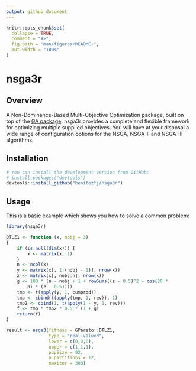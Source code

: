 ```yaml
---
output: github_document
---
```


<!-- README.md is generated from README.Rmd. Please edit that file -->

```r
knitr::opts_chunk$set(
  collapse = TRUE,
  comment = "#>",
  fig.path = "man/figures/README-",
  out.width = "100%"
)
```

# nsga3r

<!-- badges: start -->
<!-- badges: end -->

## Overview

A Non-Dominance-Based Multi-Objective Optimization package, built on top of the [GA package](http://www.jstatsoft.org/v53/i04/). 
nsga3r provides a complete and flexible framework for optimizing multiple supplied objectives. 
You will have at your disposal a wide range of configuration options for the NSGA, NSGA-II 
and NSGA-III algorithms.


## Installation

``` r
# You can install the development version from GitHub:
# install.packages("devtools")
devtools::install_github("benitezfj/nsga3r")
```

## Usage

This is a basic example which shows you how to solve a common problem:

``` r
library(nsga3r)

DTLZ1 <- function (x, nobj = 3) 
{
    if (is.null(dim(x))) {
        x <- matrix(x, 1)
    }
    n <- ncol(x)
    y <- matrix(x[, 1:(nobj - 1)], nrow(x))
    z <- matrix(x[, nobj:n], nrow(x))
    g <- 100 * (n - nobj + 1 + rowSums((z - 0.5)^2 - cos(20 * 
        pi * (z - 0.5))))
    tmp <- t(apply(y, 1, cumprod))
    tmp <- cbind(t(apply(tmp, 1, rev)), 1)
    tmp2 <- cbind(1, t(apply(1 - y, 1, rev)))
    f <- tmp * tmp2 * 0.5 * (1 + g)
    return(f)
}

result <- nsga3(fitness = GPareto::DTLZ1,
                type = "real-valued",
                lower = c(0,0,0),
                upper = c(1,1,1),
                popSize = 92,
                n_partitions = 12,
                maxiter = 300)

```
